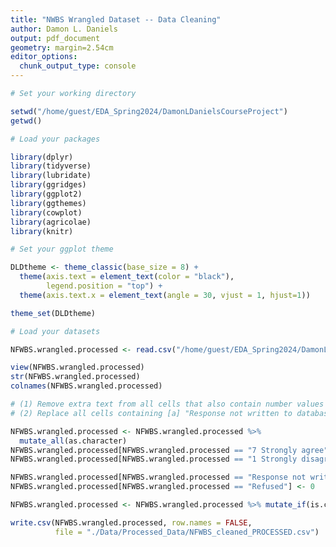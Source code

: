 ```yaml
---
title: "NWBS Wrangled Dataset -- Data Cleaning"
author: Damon L. Daniels
output: pdf_document
geometry: margin=2.54cm
editor_options: 
  chunk_output_type: console
---
```


```r
# Set your working directory

setwd("/home/guest/EDA_Spring2024/DamonLDanielsCourseProject")
getwd()

# Load your packages

library(dplyr)
library(tidyverse)
library(lubridate)
library(ggridges)
library(ggplot2)
library(ggthemes)
library(cowplot)
library(agricolae)
library(knitr)

# Set your ggplot theme

DLDtheme <- theme_classic(base_size = 8) +
  theme(axis.text = element_text(color = "black"), 
        legend.position = "top") +
  theme(axis.text.x = element_text(angle = 30, vjust = 1, hjust=1))

theme_set(DLDtheme)

```

``` r

# Load your datasets

NFWBS.wrangled.processed <- read.csv("/home/guest/EDA_Spring2024/DamonLDanielsCourseProject/Data/Processed_Data/NFWBS_wrangled_PROCESSED.csv")

```

``` r

view(NFWBS.wrangled.processed)
str(NFWBS.wrangled.processed)
colnames(NFWBS.wrangled.processed)

```

``` r

# (1) Remove extra text from all cells that also contain number values
# (2) Replace all cells containing [a] "Response not written to database," and [b] "Refused", with "0"

NFWBS.wrangled.processed <- NFWBS.wrangled.processed %>%
  mutate_all(as.character)
NFWBS.wrangled.processed[NFWBS.wrangled.processed == "7 Strongly agree"] <- 7
NFWBS.wrangled.processed[NFWBS.wrangled.processed == "1 Strongly disagree"] <- 1

NFWBS.wrangled.processed[NFWBS.wrangled.processed == "Response not written to database"] <- 0
NFWBS.wrangled.processed[NFWBS.wrangled.processed == "Refused"] <- 0

NFWBS.wrangled.processed <- NFWBS.wrangled.processed %>% mutate_if(is.character,as.factor)

```

``` r

write.csv(NFWBS.wrangled.processed, row.names = FALSE,
          file = "./Data/Processed_Data/NFWBS_cleaned_PROCESSED.csv")

```



